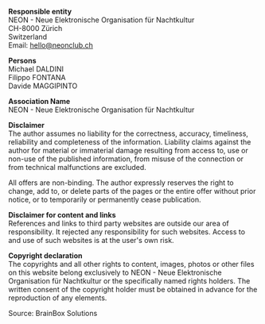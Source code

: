 **Responsible entity**  
NEON - Neue Elektronische Organisation für Nachtkultur  
CH-8000 Zürich  
Switzerland  
Email: hello@neonclub.ch

**Persons**  
Michael DALDINI  
Filippo FONTANA  
Davide MAGGIPINTO


**Association Name**  
NEON - Neue Elektronische Organisation für Nachtkultur


**Disclaimer**  
The author assumes no liability for the correctness, accuracy, timeliness, reliability and completeness of the information.
Liability claims against the author for material or immaterial damage resulting from access to, use or non-use of the published information, from misuse of the connection or from technical malfunctions are excluded.

All offers are non-binding. The author expressly reserves the right to change, add to, or delete parts of the pages or the entire offer without prior notice, or to temporarily or permanently cease publication.

**Disclaimer for content and links**  
References and links to third party websites are outside our area of responsibility. It rejected any responsibility for such websites. Access to and use of such websites is at the user's own risk.

**Copyright declaration**  
The copyrights and all other rights to content, images, photos or other files on this website belong exclusively to NEON - Neue Elektronische Organisation für Nachtkultur or the specifically named rights holders. The written consent of the copyright holder must be obtained in advance for the reproduction of any elements.

Source: BrainBox Solutions